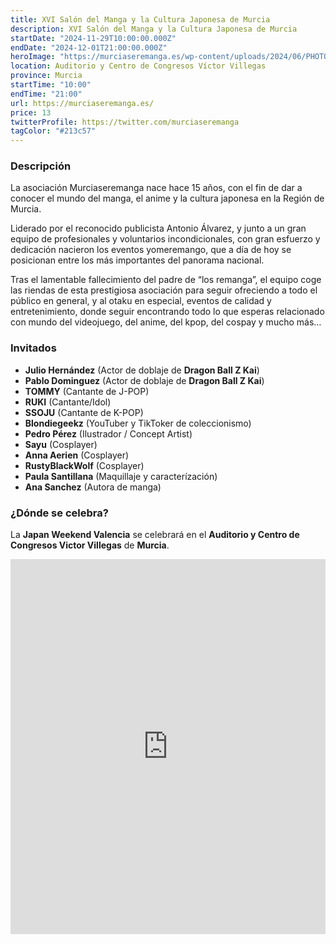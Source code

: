 ```yaml
---
title: XVI Salón del Manga y la Cultura Japonesa de Murcia
description: XVI Salón del Manga y la Cultura Japonesa de Murcia
startDate: "2024-11-29T10:00:00.000Z"
endDate: "2024-12-01T21:00:00.000Z"
heroImage: "https://murciaseremanga.es/wp-content/uploads/2024/06/PHOTO-2024-06-21-15-44-47.jpg"
location: Auditorio y Centro de Congresos Víctor Villegas
province: Murcia
startTime: "10:00"
endTime: "21:00"
url: https://murciaseremanga.es/
price: 13
twitterProfile: https://twitter.com/murciaseremanga
tagColor: "#213c57"
---
```


### Descripción

La asociación Murciaseremanga nace hace 15 años, con el fin de dar a conocer el mundo del manga, el anime y la cultura japonesa en la Región de Murcia.

Liderado por el reconocido publicista Antonio Álvarez, y junto a un gran equipo de profesionales y voluntarios incondicionales, con gran esfuerzo y dedicación nacieron los eventos yomeremango, que a día de hoy se posicionan entre los más importantes del panorama nacional.

Tras el lamentable fallecimiento del padre de “los remanga”, el equipo coge las riendas de esta prestigiosa asociación para seguir ofreciendo a todo el público en general, y al otaku en especial, eventos de calidad y entretenimiento, donde seguir encontrando todo lo que esperas relacionado con mundo del videojuego, del anime, del kpop, del cospay y mucho más…

### Invitados

+ **Julio Hernández** (Actor de doblaje de **Dragon Ball Z Kai**)
+ **Pablo Dominguez** (Actor de doblaje de **Dragon Ball Z Kai**)
+ **TOMMY** (Cantante de J-POP)
+ **RUKI** (Cantante/Idol)
+ **SSOJU** (Cantante de K-POP)
+ **Blondiegeekz** (YouTuber y TikToker de coleccionismo)
+ **Pedro Pérez** (Ilustrador / Concept Artist)
+ **Sayu** (Cosplayer)
+ **Anna Aerien** (Cosplayer)
+ **RustyBlackWolf** (Cosplayer)
+ **Paula Santillana** (Maquillaje y caracterízación)
+ **Ana Sanchez** (Autora de manga)

### ¿Dónde se celebra?

La **Japan Weekend Valencia** se celebrará en el **Auditorio y Centro de Congresos Victor Villegas** de **Murcia**.

<iframe src="https://www.google.com/maps/embed?pb=!1m18!1m12!1m3!1d403513.58090067096!2d-1.282056607411598!3d37.80293086166498!2m3!1f0!2f0!3f0!3m2!1i1024!2i768!4f13.1!3m3!1m2!1s0xd63826cd7baef3d%3A0xe3f05dda709d0c1a!2sAuditorio%20y%20Centro%20de%20Congresos%20V%C3%ADctor%20Villegas!5e0!3m2!1ses!2ses!4v1683749917799!5m2!1ses!2ses" width="100%" height="600" style="border:0;" allowfullscreen="" loading="lazy" referrerpolicy="no-referrer-when-downgrade"></iframe>
